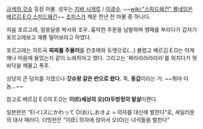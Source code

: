 [[금색의 갓슈]] 등장 마물. 성우는 [[치바 시게루]] / [[이광수]].
~~[[wiki:"스피드왜건" 풀네임은 베르김 E.O 스피드왜건]]~~
[[조피스]]가 깨운 천년 전 마물 중 하나다.

처음 포르고레, 알쏭달쏭 박사와 조우. 흉악한 주문을 남발하며 행패를 부리다가 갑자기 포르고레보고 재롱 떨어보라고 하였다.

포르고레는 히트곡 '''찌찌를 주물러'''를 칸초메와 듀엣으로(...) 불렀고 베르김 E.O는 이게 꽤나 마음에 들었는지 같이 노래하자고 했다. 그리고는 '짜라라라라라라'를 외치다가 혓바닥을 깨물고 폭주.



상당히 큰 덩치를 가졌으나 '''갓슈랑 같은 반으로 왔다.''' 즉, '''동갑'''이라는 거. ~~뭐야 이놈...~~

참고로 베르김 E.O의 E.O는 '''이(E)세상의 오(O)두방정의 말살'''이랜다.

일본판은 "E(イ)スにかわって O(お)しおきよ = 의자를 대신에 벌한다"로, 세일러문의 대사 패러디. 더빙판은 "이(E) 의자에 앉아서 오(O)는 녀석들을 벌한다"
